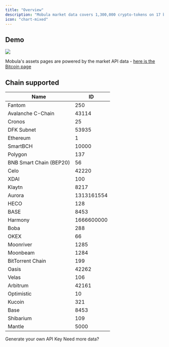 ```yaml
---
title: "Overview"
description: "Mobula market data covers 1,300,000 crypto-tokens on 17 blockchains - historical data starting in 2013, 5min granularity."
icon: "chart-mixed"
---
```


## Demo

<Frame>
  <img src="https://i.imgur.com/bHzkROJ.png" />
</Frame>

Mobula's assets pages are powered by the market API data - [here is the Bitcoin page](https://mobula.fi/asset/bitcoin)

## Chain supported

| Name                    | ID         |
| ----------------------- | ---------- |
| Fantom                  | 250        |
| Avalanche C-Chain       | 43114      |
| Cronos                  | 25         |
| DFK Subnet              | 53935      |
| Ethereum                | 1          |
| SmartBCH                | 10000      |
| Polygon                 | 137        |
| BNB Smart Chain (BEP20) | 56         |
| Celo                    | 42220      |
| XDAI                    | 100        |
| Klaytn                  | 8217       |
| Aurora                  | 1313161554 |
| HECO                    | 128        |
| BASE                    | 8453       |
| Harmony                 | 1666600000 |
| Boba                    | 288        |
| OKEX                    | 66         |
| Moonriver               | 1285       |
| Moonbeam                | 1284       |
| BitTorrent Chain        | 199        |
| Oasis                   | 42262      |
| Velas                   | 106        |
| Arbitrum                | 42161      |
| Optimistic              | 10         |
| Kucoin                  | 321        |
| Base                    | 8453       |
| Shibarium               | 109        |
| Mantle                  | 5000       |

<CardGroup>

<Card title="API Key" icon="key-skeleton" href="#">
  Generate your own API Key
</Card>

<Card title="Upgrade" icon="wand-magic-sparkles" href="/api-reference/upgrade">
  Need more data?
</Card>

</CardGroup>
